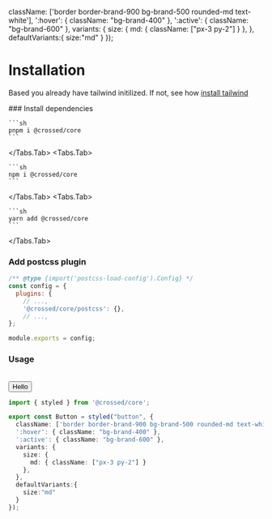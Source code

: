 
  className: ['border border-brand-900 bg-brand-500 rounded-md text-white'],
  ':hover': { className: "bg-brand-400" },
  ':active': { className: "bg-brand-600" },
  variants: {
    size: {
      md: { className: ["px-3 py-2"] }
    },
  },
  defaultVariants:{
    size:"md"
  }
});

# Installation

Based you already have tailwind initilized. If not, see how [install tailwind](https://tailwindcss.com/docs/installation)

<Steps>
### Install dependencies
<Tabs items={["pnpm", "npm", "yarn"]}>
  <Tabs.Tab>

    ```sh
    pnpm i @crossed/core
    ```

  </Tabs.Tab>
  <Tabs.Tab>

    ```sh
    npm i @crossed/core
    ```

  </Tabs.Tab>
  <Tabs.Tab>
  
    ```sh
    yarn add @crossed/core
    ```
  
  </Tabs.Tab>
</Tabs>

### Add postcss plugin

```javascript filename="postcss.config.js"
/** @type {import('postcss-load-config').Config} */
const config = {
  plugins: {
    // ...,
    '@crossed/core/postcss': {},
    // ...,
};

module.exports = config;
```

### Usage
<br />
<Box className="items-center justify-center">
  <Button>Hello</Button>
</Box>

```typescript
import { styled } from '@crossed/core';

export const Button = styled("button", {
  className: ['border border-brand-900 bg-brand-500 rounded-md text-white'],
  ':hover': { className: "bg-brand-400" },
  ':active': { className: "bg-brand-600" },
  variants: {
    size: {
      md: { className: ["px-3 py-2"] }
    },
  },
  defaultVariants:{
    size:"md"
  }
});

```
</Steps>